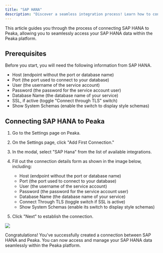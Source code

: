 ```yaml
---
title: "SAP HANA"
description: "Discover a seamless integration process! Learn how to connect SAP HANA to Peaka effortlessly for streamlined transactions."
---
```


This article guides you through the process of connecting SAP HANA to Peaka, allowing you to seamlessly access your SAP HANA data within the Peaka platform.

## Prerequisites

Before you start, you will need the following information from SAP HANA.

- Host (endpoint without the port or database name)
- Port (the port used to connect to your database)
- User (the username of the service account)
- Password (the password for the service account user)
- Database Name (the database name of your service)
- SSL, if active (toggle "Connect through TLS" switch)
- Show System Schemas (enable the switch to display style schemas)

## Connecting SAP HANA to Peaka

1. Go to the Settings page on Peaka.

2. On the Settings page, click "Add First Connection."

3. In the modal, select "SAP Hana" from the list of available integrations.

4. Fill out the connection details form as shown in the image below, including:

   - Host (endpoint without the port or database name)
   - Port (the port used to connect to your database)
   - User (the username of the service account)
   - Password (the password for the service account user)
   - Database Name (the database name of your service)
   - Connect Through TLS (toggle switch if SSL is active)
   - Show System Schemas (enable its switch to display style schemas)

5. Click "Next" to establish the connection.

<img src="images/integrations/saphana-1.png" />

Congratulations! You've successfully created a connection between SAP HANA and Peaka. You can now access and manage your SAP HANA data seamlessly within the Peaka platform.
